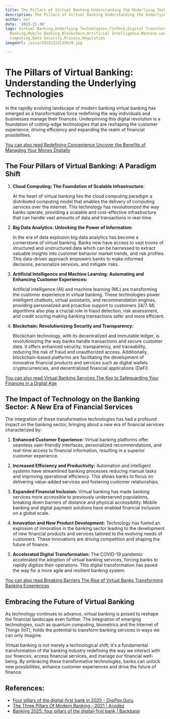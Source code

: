 ```yaml
---
title: The Pillars of Virtual Banking Understanding the Underlying Technologies
description: The Pillars of Virtual Banking Understanding the Underlying Technologies
author: Usf
date: '2023-11-30'
tags: Virtual Banking,Underlying Technologies,FinTech,Digital Transformation,Online
  Banking,Mobile Banking,Blockchain,Artificial Intelligence,Machine Learning,Big Data,Cloud
  Computing,Data Security,Privacy,Regulation
imageUrl: /pixa/20231223135639.jpg

---
```

# The Pillars of Virtual Banking: Understanding the  Underlying Technologies

In the rapidly evolving landscape of modern banking virtual banking  has emerged as a transformative force redefining the way individuals and businesses manage their finances. Underpinning this digital revolution is a foundation of cutting-edge technologies that are reshaping  the customer experience, driving efficiency and expanding the  realm of  financial possibilities.

[You can  also read Redefining Convenience Uncover the Benefits of Managing Your  Money Digitally](Redefining%20Convenience%20Uncover%20the%20Benefits%20of%20Managing%20Your%20Money%20Digitally)


## The  Four Pillars of Virtual Banking:  A  Paradigm Shift

1. **Cloud Computing: The Foundation of Scalable Infrastructure:**

    At the heart of virtual banking lies the cloud computing paradigm  a distributed computing model that enables the delivery of computing services over the internet. This technology has revolutionized the way banks operate, providing a scalable and cost-effective infrastructure that can handle vast amounts of data and transactions in real-time.

2. **Big Data Analytics: Unlocking the Power of Information:**

    In the  era of data explosion  big data analytics has become a cornerstone of virtual banking.  Banks  now have access to  vast troves of structured and unstructured data which can be harnessed to extract valuable insights into  customer behavior market  trends, and risk profiles. This  data-driven  approach empowers  banks to  make informed decisions, personalize services, and mitigate risks.

3. **Artificial Intelligence  and Machine Learning: Automating and Enhancing Customer Experiences:**

   Artificial intelligence (AI) and machine learning  (ML) are transforming the customer experience in virtual banking. These technologies power intelligent chatbots, virtual assistants, and recommendation  engines, providing personalized and proactive support to customers 24/7. ML  algorithms also play a crucial role in fraud detection, risk assessment, and credit scoring making  banking transactions safer and  more efficient.

4. **Blockchain: Revolutionizing Security and Transparency:**

    Blockchain technology, with its decentralized  and immutable ledger, is revolutionizing the way banks handle transactions and secure customer data. It offers enhanced security, transparency, and traceability, reducing the risk of fraud  and unauthorized access. Additionally, blockchain-based platforms  are  facilitating the development  of innovative financial products and services such as digital wallets cryptocurrencies, and decentralized financial applications  (DeFi).

[You can also read Virtual Banking Services The Key  to Safeguarding Your Finances in a Digital Age](Virtual%20Banking%20Services%20The%20Key%20to%20Safeguarding%20Your%20Finances%20in%20a%20Digital%20Age)


##  The Impact of Technology on the Banking Sector: A New Era of Financial Services

The integration of these transformative technologies has had a profound impact on the banking  sector, bringing about a new era of financial services characterized by:

1. **Enhanced Customer Experience:** Virtual banking platforms  offer  seamless user-friendly interfaces,  personalized recommendations, and real-time  access to financial information, resulting in a superior customer experience.

2. **Increased Efficiency and Productivity:** Automation and intelligent systems have streamlined banking processes reducing manual tasks and improving operational efficiency. This allows banks to focus on delivering value-added services and fostering  customer  relationships.

3. **Expanded Financial Inclusion:** Virtual banking has made banking services more accessible to  previously underserved populations, breaking down barriers of distance and physical accessibility. Mobile banking  and digital payment solutions have  enabled financial inclusion on a global scale.

4. **Innovation and New Product  Development:**  Technology has fueled an explosion of innovation in the banking sector leading to  the development of new financial  products and services tailored to the evolving needs of customers. These innovations are driving competition and shaping the future  of finance.

5. **Accelerated Digital Transformation:** The COVID-19 pandemic accelerated the adoption of virtual banking services, forcing banks to rapidly digitize their operations. This  digital transformation has paved the way for a more agile and resilient banking system.

[You can also read Breaking Barriers The Rise of Virtual Banks Transforming Banking  Experiences](Breaking%20Barriers%20The%20Rise%20of%20Virtual%20Banks%20Transforming%20Banking%20Experiences)


## Embracing the  Future of  Virtual Banking

As  technology continues to advance, virtual banking is poised to reshape the financial landscape even further.  The integration of  emerging technologies, such as quantum computing, biometrics and  the Internet of Things (IoT), holds the potential to transform banking services in ways we can only imagine.

Virtual banking is not merely a technological  shift; it's a fundamental transformation of the banking industry redefining  the  way we interact with our finances, access financial services, and manage our financial well-being. By embracing these transformative  technologies, banks can unlock new possibilities, enhance customer experiences and drive the  future of finance.

## References:
- [Four pillars of the digital-first bank in 2025 - DigiPay.Guru](https://www.digipay.guru/blog/pillars-of-digital-bank/)
- [The Three Pillars Of Modern Banking - 2021 | Acodez](https://acodez.in/pillars-of-modern-banking/)
- [Banking 2025: four pillars of the digital-first bank | Backbase](https://www.backbase.com/insights/guides/banking-2025-four-pillars-of-the-digital-first-bank)
